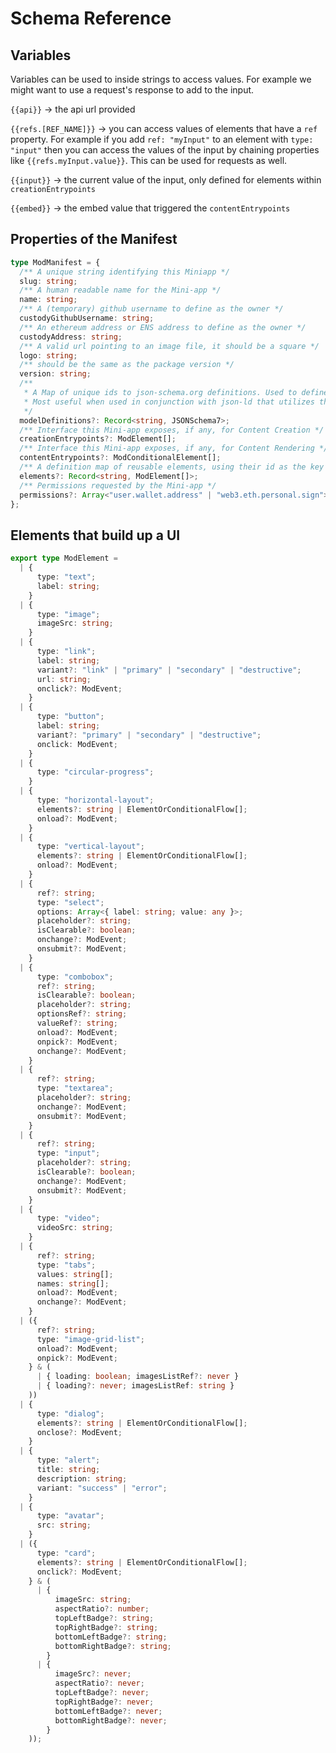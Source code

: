 # Schema Reference

## Variables

Variables can be used to inside strings to access values. For example we might want to use a request's response to add to the input.

`{{api}}` -> the api url provided

`{{refs.[REF_NAME]}}` -> you can access values of elements that have a `ref` property. For example if you add `ref: "myInput"` to an element with `type: "input"`
then you can access the values of the input by chaining properties like `{{refs.myInput.value}}`. This can be used for requests as well.

`{{input}}` -> the current value of the input, only defined for elements within `creationEntrypoints`

`{{embed}}` -> the embed value that triggered the `contentEntrypoints`

## Properties of the Manifest

```ts
type ModManifest = {
  /** A unique string identifying this Miniapp */
  slug: string;
  /** A human readable name for the Mini-app */
  name: string;
  /** A (temporary) github username to define as the owner */
  custodyGithubUsername: string;
  /** An ethereum address or ENS address to define as the owner */
  custodyAddress: string;
  /** A valid url pointing to an image file, it should be a square */
  logo: string;
  /** should be the same as the package version */
  version: string;
  /**
   * A Map of unique ids to json-schema.org definitions. Used to define a new standard data model for use in this or other Mini-apps.
   * Most useful when used in conjunction with json-ld that utilizes these data models
   */
  modelDefinitions?: Record<string, JSONSchema7>;
  /** Interface this Mini-app exposes, if any, for Content Creation */
  creationEntrypoints?: ModElement[];
  /** Interface this Mini-app exposes, if any, for Content Rendering */
  contentEntrypoints?: ModConditionalElement[];
  /** A definition map of reusable elements, using their id as the key */
  elements?: Record<string, ModElement[]>;
  /** Permissions requested by the Mini-app */
  permissions?: Array<"user.wallet.address" | "web3.eth.personal.sign">;
};
```

## Elements that build up a UI

```ts
export type ModElement =
  | {
      type: "text";
      label: string;
    }
  | {
      type: "image";
      imageSrc: string;
    }
  | {
      type: "link";
      label: string;
      variant?: "link" | "primary" | "secondary" | "destructive";
      url: string;
      onclick?: ModEvent;
    }
  | {
      type: "button";
      label: string;
      variant?: "primary" | "secondary" | "destructive";
      onclick: ModEvent;
    }
  | {
      type: "circular-progress";
    }
  | {
      type: "horizontal-layout";
      elements?: string | ElementOrConditionalFlow[];
      onload?: ModEvent;
    }
  | {
      type: "vertical-layout";
      elements?: string | ElementOrConditionalFlow[];
      onload?: ModEvent;
    }
  | {
      ref?: string;
      type: "select";
      options: Array<{ label: string; value: any }>;
      placeholder?: string;
      isClearable?: boolean;
      onchange?: ModEvent;
      onsubmit?: ModEvent;
    }
  | {
      type: "combobox";
      ref?: string;
      isClearable?: boolean;
      placeholder?: string;
      optionsRef?: string;
      valueRef?: string;
      onload?: ModEvent;
      onpick?: ModEvent;
      onchange?: ModEvent;
    }
  | {
      ref?: string;
      type: "textarea";
      placeholder?: string;
      onchange?: ModEvent;
      onsubmit?: ModEvent;
    }
  | {
      ref?: string;
      type: "input";
      placeholder?: string;
      isClearable?: boolean;
      onchange?: ModEvent;
      onsubmit?: ModEvent;
    }
  | {
      type: "video";
      videoSrc: string;
    }
  | {
      ref?: string;
      type: "tabs";
      values: string[];
      names: string[];
      onload?: ModEvent;
      onchange?: ModEvent;
    }
  | ({
      ref?: string;
      type: "image-grid-list";
      onload?: ModEvent;
      onpick?: ModEvent;
    } & (
      | { loading: boolean; imagesListRef?: never }
      | { loading?: never; imagesListRef: string }
    ))
  | {
      type: "dialog";
      elements?: string | ElementOrConditionalFlow[];
      onclose?: ModEvent;
    }
  | {
      type: "alert";
      title: string;
      description: string;
      variant: "success" | "error";
    }
  | {
      type: "avatar";
      src: string;
    }
  | ({
      type: "card";
      elements?: string | ElementOrConditionalFlow[];
      onclick?: ModEvent;
    } & (
      | {
          imageSrc: string;
          aspectRatio?: number;
          topLeftBadge?: string;
          topRightBadge?: string;
          bottomLeftBadge?: string;
          bottomRightBadge?: string;
        }
      | {
          imageSrc?: never;
          aspectRatio?: never;
          topLeftBadge?: never;
          topRightBadge?: never;
          bottomLeftBadge?: never;
          bottomRightBadge?: never;
        }
    ));
```
